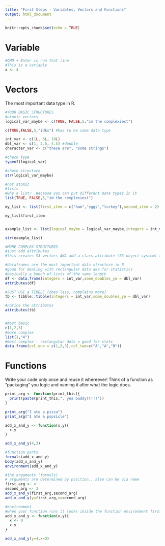 ```yaml
---
title: "First Steps - Variables, Vectors and Functions"
output: html_document
---
```


```r
knitr::opts_chunk$set(echo = TRUE)
```

# Variable

```r
#CMD + Enter is run that line
#This is a variable
x <- 4

```

# Vectors

The most important data type in R.

```r

#YOUR BASIC STRUCTURES
#atomic vectors
logical_var_maybe <- c(TRUE, FALSE,5,"im the complexiest")

c(TRUE,FALSE,5,"idks") #has to be same data type

int_var <- c(1L, 6L, 10L)
dbl_var <- c(1, 2.5, 4.5) #double
character_var <- c("these are", "some strings")

#check type
typeof(logical_var)

#check structure
str(logical_var_maybe)

#not atomic
#lists
#why a list?  Because you can put different data types in it
list(TRUE, FALSE,5,"im the complexiest")

my_list <- list(first_item = c("ham","eggs","turkey"),second_item = 2)

my_list$first_item


example_list <- list(logical_maybe = logical_var_maybe,integers = int_var,some_doubles_yo = dbl_var)

str(example_list)

#MORE COMPLEX STRUCTURES
#just add attributes
#this creates S3 vectors AKA add a class attribute (S3 object system) to "define" more complex data structures

#dataframes are the most important data structure in R
#good for dealing with rectangular data aka for statistics
#basically a bunch of lists of the same length
df <- data.frame(integers = int_var,some_doubles_yo = dbl_var)
attributes(df)

#JUST USE a TIBBLE (does less, complains more)
tb <- tibble::tibble(integers = int_var,some_doubles_yo = dbl_var)

#notice the attributes
attributes(tb)


#most basic
c(1,2,3)
#more complex
list(1,"4")
#most complex - rectangular data = good for stats
data.frame(col_one = c(1,2,3),col_two=c("A","A","B"))
```

# Functions

Write your code only once and reuse it whereever! Think of a function as "packaging" you logic and naming it after what the logic does.

```r

print_arg <- function(print_this){
  print(paste(print_this,", yea buddy!!!!!"))
}

print_arg("I ate a pizza")
print_arg("I ate a popsicle")

add_x_and_y <- function(x,y){
  x-y
}

add_x_and_y(4,3)

#function parts
formals(add_x_and_y)
body(add_x_and_y)
environment(add_x_and_y)

#the arguments (formals)
# arguments are determined by position.. also can be via name
first_arg <- 4
second_arg <- 3
add_x_and_y(first_arg,second_arg)
add_x_and_y(y=first_arg,x=second_arg)

#environment
#when your function runs it looks inside the function environment first, then the global environment
add_x_and_y <- function(x,y){
  x <- 0
  x-y
}

add_x_and_y(y=4,x=3)


```

